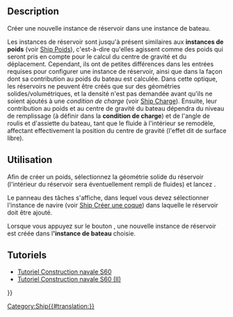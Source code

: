<languages/>

{{Docnav/fr
|[[Ship_Weight/fr|Poids]]
|[[Ship_Capacity/fr|Capacité]]
|[[Ship_Workbench/fr|Ship]]
|IconL=Ship_Weight.svg
|IconR=Ship_Capacity.svg
|IconC=Workbench_Ship.svg
}}

{{GuiCommand/fr
|Name=Ship TankNew
|Name/fr=Ship Réservoir
|MenuLocation=Weights → Create a new tank
|Workbenches=[[Ship_Workbench/fr|Ship]]
|Shortcut=
|SeeAlso=
}}

== Description ==

Créer une nouvelle instance de réservoir dans une instance de bateau.

Les instances de réservoir sont jusqu'à présent similaires aux '''instances de poids''' (voir [[Ship_Weight/fr|Ship Poids]]), c'est-à-dire qu'elles agissent comme des poids qui seront pris en compte pour le calcul du centre de gravité et du déplacement. Cependant, ils ont de petites différences dans les entrées requises pour configurer une instance de réservoir, ainsi que dans la façon dont sa contribution au poids du bateau est calculée. Dans cette optique, les réservoirs ne peuvent être créés que sur des géométries solides/volumétriques, et la densité n'est pas demandée avant qu'ils ne soient ajoutés à une ''condition de charge'' (voir [[Ship_LoadCondition/fr|Ship Charge]]). Ensuite, leur contribution au poids et au centre de gravité du bateau dépendra du niveau de remplissage (à définir dans la '''condition de charge''') et de l'angle de roulis et d'assiette du bateau, tant que le fluide à l'intérieur se remodèle, affectant effectivement la position du centre de gravité (l'effet dit de surface libre).

<span id="Usage"></span>
== Utilisation ==

Afin de créer un poids, sélectionnez la géométrie solide du réservoir (l'intérieur du réservoir sera éventuellement rempli de fluides) et lancez {{MenuCommand|Weights → [[Image:Ship_Tank.svg|16px]] Create a new tank}}.

Le panneau des tâches s'affiche, dans lequel vous devez sélectionner l'instance de navire (voir [[Ship_CreateShip/fr|Ship Créer une coque]]) dans laquelle le réservoir doit être ajouté.

Lorsque vous appuyez sur le bouton {{Button|Accept}}, une nouvelle instance de réservoir est créée dans l''''instance de bateau''' choisie.

<span id="Tutorials"></span>
==Tutoriels==

* [[FreeCAD-Ship_s60_tutorial/fr|Tutoriel Construction navale S60]]
* [[FreeCAD-Ship_s60_tutorial_(II)/fr|Tutoriel Construction navale S60 (II)]] 


{{Docnav/fr
|[[Ship_Weight/fr|Poids]]
|[[Ship_Capacity/fr|Capacité]]
|[[Ship_Workbench/fr|Ship]]
|IconL=Ship_Weight.svg
|IconR=Ship_Capacity.svg
|IconC=Workbench_Ship.svg
}}

{{Userdocnavi{{#translation:}}}}
[[Category:Ship{{#translation:}}]]